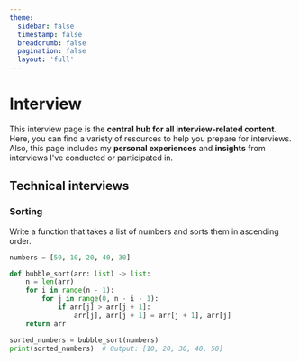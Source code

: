 ```yaml
---
theme:
  sidebar: false
  timestamp: false
  breadcrumb: false
  pagination: false
  layout: 'full'
---
```


# Interview

This interview page is the **central hub for all interview-related content**. Here, you can find a variety of resources to help you prepare for interviews. Also, this page includes my **personal experiences** and **insights** from interviews I've conducted or participated in.

## Technical interviews

### Sorting

Write a function that takes a list of numbers and sorts them in ascending order.

```python filename="sort.py"
numbers = [50, 10, 20, 40, 30]

def bubble_sort(arr: list) -> list:
    n = len(arr)
    for i in range(n - 1):
        for j in range(0, n - i - 1):
            if arr[j] > arr[j + 1]:
                arr[j], arr[j + 1] = arr[j + 1], arr[j]
    return arr

sorted_numbers = bubble_sort(numbers)
print(sorted_numbers)  # Output: [10, 20, 30, 40, 50]
```
